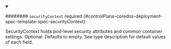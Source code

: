 


<details className="config-field" data-expandable="true" open>
<summary>

######## `securityContext` <span className="config-field-required" data-required="false">required</span> <span className="config-field-type"></span> <span className="config-field-default"></span> <span className="config-field-enum"></span> {#controlPlane-coredns-deployment-spec-template-spec-securityContext}

SecurityContext holds pod-level security attributes and common container settings.
Optional: Defaults to empty.  See type description for default values of each field.

</summary>

<PartialSecuritycontextreference />


</details>
